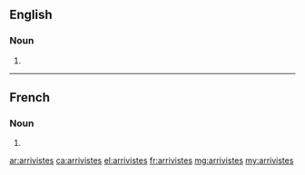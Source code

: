 ==English==

===Noun===
{{head|en|noun plural form}}

# {{plural of|arriviste|lang=en}}

----

==French==

===Noun===
{{head|fr|noun plural form|g=m-p|g2=f-p}}

# {{plural of|arriviste|lang=fr}}

[[ar:arrivistes]]
[[ca:arrivistes]]
[[el:arrivistes]]
[[fr:arrivistes]]
[[mg:arrivistes]]
[[my:arrivistes]]